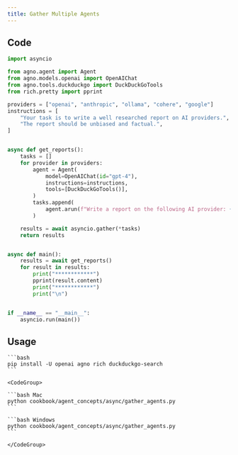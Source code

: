 ```yaml
---
title: Gather Multiple Agents
---
```


## Code

```python cookbook/agent_concepts/async/gather_agents.py
import asyncio

from agno.agent import Agent
from agno.models.openai import OpenAIChat
from agno.tools.duckduckgo import DuckDuckGoTools
from rich.pretty import pprint

providers = ["openai", "anthropic", "ollama", "cohere", "google"]
instructions = [
    "Your task is to write a well researched report on AI providers.",
    "The report should be unbiased and factual.",
]


async def get_reports():
    tasks = []
    for provider in providers:
        agent = Agent(
            model=OpenAIChat(id="gpt-4"),
            instructions=instructions,
            tools=[DuckDuckGoTools()],
        )
        tasks.append(
            agent.arun(f"Write a report on the following AI provider: {provider}")
        )

    results = await asyncio.gather(*tasks)
    return results


async def main():
    results = await get_reports()
    for result in results:
        print("************")
        pprint(result.content)
        print("************")
        print("\n")


if __name__ == "__main__":
    asyncio.run(main())
```

## Usage

<Steps>
  <Snippet file="create-venv-step.mdx" />

  <Step title="Install libraries">

    ```bash
    pip install -U openai agno rich duckduckgo-search
    ```

  </Step>

  <Step title="Run Agent">

    <CodeGroup>

    ```bash Mac
    python cookbook/agent_concepts/async/gather_agents.py
    ```

    ```bash Windows
    python cookbook/agent_concepts/async/gather_agents.py
    ```

    </CodeGroup>

  </Step>

</Steps>